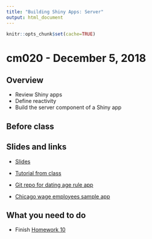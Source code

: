 ```yaml
---
title: "Building Shiny Apps: Server"
output: html_document
---
```


```r
knitr::opts_chunk$set(cache=TRUE)
```

# cm020 - December 5, 2018

## Overview

* Review Shiny apps
* Define reactivity
* Build the server component of a Shiny app

## Before class

## Slides and links

* [Slides](extras/cm020_slides.html)
* [Tutorial from class](shiny.html)

* [Git repo for dating age rule app](https://github.com/bensoltoff/age-rule)
* [Chicago wage employees sample app](https://bensoltoff.shinyapps.io/chicago-employees/)

## What you need to do

* Finish [Homework 10](hw10-shiny.html)
